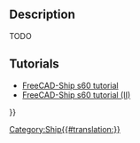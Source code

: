 <languages/>
{{UnfinishedDocu}}

{{Docnav
|[[Ship_Tank|Create a new tank]]
|[[Ship_LoadCondition|Create a new loading condition]]
|[[Ship_Workbench|Ship]]
|IconL=Ship_Tank.svg
|IconR=Ship_LoadCondition.svg
|IconC=Workbench_Ship.svg
}}

{{GuiCommand
|Name=Ship Capacity
|MenuLocation=Weights → Tank capacity curve
|Workbenches=[[Ship_Workbench|Ship]]
|Shortcut=
|SeeAlso=
}}

== Description == 

TODO

==Tutorials==

* [[FreeCAD-Ship_s60_tutorial|FreeCAD-Ship s60 tutorial ]]
* [[FreeCAD-Ship_s60_tutorial_(II)|FreeCAD-Ship s60 tutorial (II)]]


{{Docnav
|[[Ship_Tank|Create a new tank]]
|[[Ship_LoadCondition|Create a new loading condition]]
|[[Ship_Workbench|Ship]]
|IconL=Ship_Tank.svg
|IconR=Ship_LoadCondition.svg
|IconC=Workbench_Ship.svg
}}

{{Userdocnavi{{#translation:}}}}
[[Category:Ship{{#translation:}}]]